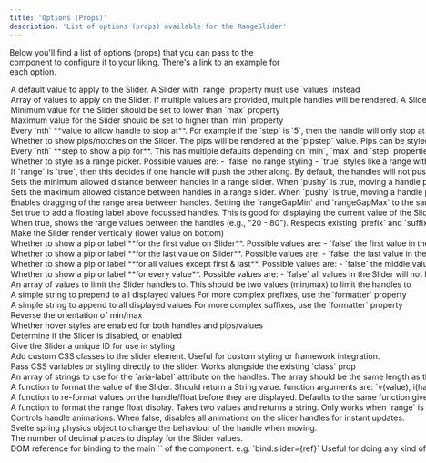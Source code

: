 ```yaml
---
title: 'Options (Props)'
description: 'List of options (props) available for the RangeSlider'
---
```


Below you'll find a list of options (props) that you can pass to the component to
configure it to your liking. There's a link to an example for each option.

<Option propName="value" propType="Number" defaultValue="50" link="values">  
  A default value to apply to the Slider. 
  <Info>A Slider with `range` property must use `values` instead</Info>
</Option>

<Option propName="values" propType="Array" defaultValue="[50]" link="values">
  Array of values to apply on the Slider. If multiple values are provided, multiple handles will be rendered.  
  <Info>A Slider with `range` property set can only have two values max</Info>
</Option>

<Option propName="min" propType="Number" defaultValue="0" link="min-max">
  Minimum value for the Slider  
  should be set to lower than `max` property
</Option>

<Option propName="max" propType="Number" defaultValue="100" link="min-max">
  Maximum value for the Slider  
  should be set to higher than `min` property
</Option>

<Option propName="step" propType="Number" defaultValue="1" link="steps">
  Every `nth` **value to allow handle to stop at**. For example if the `step` is 
  `5`, then the handle will only stop at `5`, `10`, `15`, `20`, etc.  
  <Info>should be a positive value</Info>
</Option>

<Option propName="pips" propType="Boolean" defaultValue="false" link="pips">
  Whether to show pips/notches on the Slider. The pips will be rendered at the
  `pipstep` value. Pips can be styled as necessary but by default sit below the
  Slider (Horizontal) like a gauge.
</Option>

<Option propName="pipstep" propType="Number" defaultValue="1" link="pip-steps">
  Every `nth` **step to show a pip for**. This has multiple defaults depending on
  `min`, `max` and `step` properties. A sensible default is chosen, but can be overridden.
  <Info>should be a positive value</Info>
</Option>

<Option propName="range" propType={["Boolean","String"]} defaultValue="false" link="range">
  Whether to style as a range picker. Possible values are: 
  - `false` no range styling
  - `true` styles like a range with a `min` and `max`
  - `min` styles like a range going from `min` to `value`
  - `max` styles like a range going from `value` to `max`

  <Info>A Slider with `range=min/max` or `range=true` only have one or two values respectively.</Info>
</Option>

<Option propName="pushy" propType="Boolean" defaultValue="false" link="range#pushy-range-handles">
  If `range` is `true`, then this decides if one handle will push the other along. By default, the handles 
  will not push each other along, they will block each other.
</Option>

<Option propName="rangeGapMin" propType="Number" defaultValue="0" link="range-gaps" new={true}>
  Sets the minimum allowed distance between handles in a range slider. When `pushy` is true, moving a handle past this limit will push the other handle.
  <Info>Only works when `range` is true</Info>
</Option>

<Option propName="rangeGapMax" propType="Number" defaultValue="null" link="range-gaps" new={true}>
  Sets the maximum allowed distance between handles in a range slider. When `pushy` is true, moving a handle past this limit will pull the other handle.
  <Info>Only works when `range` is true</Info>
</Option>

<Option propName="draggy" propType="Boolean" defaultValue="false" link="range#draggy-ranges" new={true}>
  Enables dragging of the range area between handles.
  Setting the `rangeGapMin` and `rangeGapMax` to the same value (with `draggy` & `pushy` on) would simulate a fixed range.
  <Info>Only works when `range` is true</Info>
</Option>

<Option propName="float" propType="Boolean" defaultValue="false" link="float">
  Set true to add a floating label above focussed handles. This is good for displaying the
  current value of the Slider while interacting with it.
</Option>

<Option propName="rangeFloat" propType="Boolean" defaultValue="false" link="float#floats-on-the-range" new={true}>
  When true, shows the range values between the handles (e.g., "20 - 80"). Respects existing `prefix` and `suffix` properties.
  <Info>Only works when `range` is true</Info>
</Option>

<Option propName="vertical" propType="Boolean" defaultValue="false" link="vertical">
  Make the Slider render vertically (lower value on bottom)
</Option>

<Option propName="first" propType={["Boolean","String"]} defaultValue="false" link="pips#control-the-display">
  Whether to show a pip or label **for the first value on Slider**. Possible values are:  
  - `false` the first value in the Slider will not have a pip or label
  - `pip` a pip (only) will be shown for the first value
  - `label` label (and pip) is shown on the first value
</Option>

<Option propName="last" propType={["Boolean","String"]} defaultValue="false" link="pips#control-the-display">
  Whether to show a pip or label **for the last value on Slider**. Possible values are:  
  - `false` the last value in the Slider will not have a pip or label
  - `pip` a pip (only) will be shown for the last value
  - `label` label (and pip) is shown on the last value
</Option>

<Option propName="rest" propType={["Boolean","String"]} defaultValue="false" link="pips#control-the-display">
  Whether to show a pip or label **for all values except first & last**. Possible values are:  
  - `false` the middle values in the Slider will not have a pip or label
  - `pip` a pip (only) will be shown for the middle values
  - `label` label (and pip) is shown on the middle values
</Option>

<Option propName="all" propType={["Boolean","String"]} defaultValue="false" link="pips#control-the-display">
  Whether to show a pip or label **for every value**.  Possible values are:  
  - `false` all values in the Slider will not have a pip or label
  - `pip` a pip (only) will be shown for all values
  - `label` label (and pip) is shown on all values

  <Info>The same as combining `first`, `last` and `rest`.</Info>
</Option>

<Option propName="limits" propType={["Null","Array"]} defaultValue="null" link="limits">
  An array of values to limit the Slider handles to.
  <Info>This should be two values (min/max) to limit the handles to</Info>
</Option>

<Option propName="prefix" propType="String" defaultValue="''" link="prefix-suffix#simple--prefix">
  A simple string to prepend to all displayed values
  <Info>For more complex prefixes, use the `formatter` property</Info>
</Option>

<Option propName="suffix" propType="String" defaultValue="''" link="prefix-suffix#simple--suffix">
  A simple string to append to all displayed values
  <Info>For more complex suffixes, use the `formatter` property</Info>
</Option>

<Option propName="reversed" propType="Boolean" defaultValue="false" link="reversed">
  Reverse the orientation of min/max
</Option>

<Option propName="hoverable" propType="Boolean" defaultValue="true" link="float#float-without-hover">
  Whether hover styles are enabled for both handles and pips/values
</Option>

<Option propName="disabled" propType="Boolean" defaultValue="false" link="disabled">
  Determine if the Slider is disabled, or enabled
</Option>

<Option propName="id" propType="String" defaultValue="''" link="range#styling-range">
  Give the Slider a unique ID for use in styling
</Option>

<Option propName="class" propType="String" defaultValue="''" link="styling#custom-classes" new={true}>
  Add custom CSS classes to the slider element. Useful for custom styling or framework integration.
</Option>

<Option propName="style" propType="String" defaultValue="''" link="styling#custom-styles" new={true}>
  Pass CSS variables or styling directly to the slider.
  <Info>Works alongside the existing `class` prop</Info>
</Option>

<Option propName="ariaLabels" propType="Array" defaultValue="[]" link="./a11y#aria-labels">
  An array of strings to use for the `aria-label` attribute on the handles.  
  <Info>The array should be the same length as the `values` array.</Info>
</Option>

<Option propName="formatter" propType="Function" defaultValue="(v,i,p) => v" link="formatter">
  A function to format the value of the Slider. Should return a String value.
  <Info>function arguments are: `v(value), i(handle index), p(percent)`</Info>
  <Info type="warning">All formatters use <a href="https://svelte.dev/docs/svelte/@html" target="_blank">`@html` to render</a> so be careful with what you return</Info>
</Option>

<Option propName="handleFormatter" propType="Function" defaultValue="formatter()" link="formatter#multiple-formatters">
  A function to re-format values on the handle/float before they are displayed. Defaults to the same function given to the `formatter` property.
  <Info>function arguments are: `v(value), i(handle index), p(percent)`</Info>
  <Info type="warning">All formatters use <a href="https://svelte.dev/docs/svelte/@html" target="_blank">`@html` to render</a> so be careful with what you return</Info>
</Option>

<Option propName="rangeFormatter" propType="Function" defaultValue="(v1,v2) => `${v1} - ${v2}`" link="formatter#formatting-the-rangefloat" new={true}>
  A function to format the range float display. Takes two values and returns a string.
  <Info>Only works when `range` is true and `rangeFloat` is true</Info>
  <Info type="warning">All formatters use <a href="https://svelte.dev/docs/svelte/@html" target="_blank">`@html` to render</a> so be careful with what you return</Info>
</Option>

<Option propName="spring" propType="Boolean" defaultValue="true" link="examples#disable-spring" new={true}>
  Controls handle animations. When false, disables all animations on the slider handles for instant updates.
</Option>

<Option propName="springValues" propType="Object" defaultValue="{ stiffness: 0.15, damping: 0.4 }" link="easing">
  Svelte spring physics object to change the behaviour of the handle when moving.
</Option>

<Option propName="precision" propType="Number" defaultValue="2" link="precision" new={true}>
  The number of decimal places to display for the Slider values.
</Option>

<Option propName="slider" propType="Element" defaultValue="undefined">
  DOM reference for binding to the main `<div />` of the component.  
  e.g. `bind:slider={ref}`
  <Info>Useful for doing any kind of manipulation at mount time</Info>
</Option>

